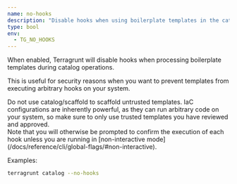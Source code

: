```yaml
---
name: no-hooks
description: "Disable hooks when using boilerplate templates in the catalog."
type: bool
env:
  - TG_NO_HOOKS
---
```



When enabled, Terragrunt will disable hooks when processing boilerplate templates during catalog operations.

This is useful for security reasons when you want to prevent templates from executing arbitrary hooks on your system.

<Aside type="caution">
Do not use catalog/scaffold to scaffold untrusted templates. IaC configurations are inherently powerful, as they
can run arbitrary code on your system, so make sure to only use trusted templates you have reviewed and approved.
</Aside>

<Aside type="note">
Note that you will otherwise be prompted to confirm the execution of each hook unless you are running in [non-interactive mode](/docs/reference/cli/global-flags/#non-interactive).
</Aside>

Examples:

```bash
terragrunt catalog --no-hooks
```
